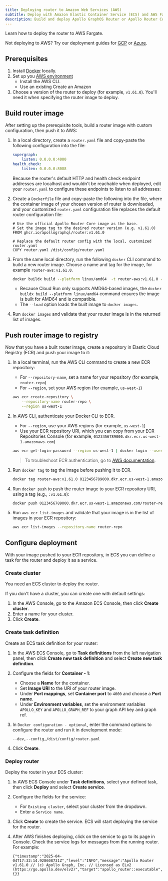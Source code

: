 ```yaml
---
title: Deploying router to Amazon Web Services (AWS) 
subtitle: Deploy with Amazon Elastic Container Service (ECS) and AWS Fargate 
description: Build and deploy Apollo GraphOS Router or Apollo Router Core to AWS Fargate
---
```


Learn how to deploy the router to AWS Fargate.

<Note>

Not deploying to AWS? Try our deployment guides for [GCP](/graphos/routing/self-hosted/containerization/gcp) or [Azure](/graphos/routing/self-hosted/containerization/azure).

</Note>

## Prerequisites

1. Install [Docker](https://www.docker.com/get-started/) locally.
1. Set up you [AWS environment](https://aws.amazon.com/getting-started/guides/setup-environment/)
    - Install the AWS CLI.
    - Use an existing Create an Amazon 
1. Choose a version of the router to deploy (for example, `v1.61.0`). You'll need it when specifying the router image to deploy.

## Build router image

After setting up the prerequisite tools, build a router image with custom configuration, then push it to AWS:

1. In a local directory, create a `router.yaml` file and copy-paste the following configuration into the file: 
    
    ```yaml title="router.yaml"
    supergraph:
        listen: 0.0.0.0:4000
    health_check:
        listen: 0.0.0.0:8088
    ```

    Because the router's default HTTP and health check endpoint addresses are localhost and wouldn't be reachable when deployed, edit your `router.yaml` to configure these endpoints to listen to all addresses:  

1. Create a `Dockerfile` file and copy-paste the following into the file, where the container image of your chosen version of router is downloaded, and your customized `router.yaml` configuration file replaces the default router configuration file:

    ```text showLineNumbers=false
    # Use the official Apollo Router Core image as the base.
    # Set the image tag to the desired router version (e.g. v1.61.0)
    FROM ghcr.io/apollographql/router:v1.61.0

    # Replace the default router config with the local, customized router.yaml
    COPY router.yaml /dist/config/router.yaml
    ```

1. From the same local directory, run the following `docker` CLI command to build a new router image. Choose a name and tag for the image, for example `router-aws:v1.61.0`.
    
    ```bash showLineNumbers=false
    docker buildx build --platform linux/amd64  -t router-aws:v1.61.0 --load .
    ```

    - Because Cloud Run only supports AMD64-based images, the `docker buildx build --platform linux/amd64` command ensures the image is built for AMD64 and is compatible.  
    - The `--load` option loads the built image to `docker images`.

1. Run `docker images` and validate that your router image is in the returned list of images.

## Push router image to registry

Now that you have a built router image, create a repository in Elastic Cloud Registry (ECR) and push your image to it:

1. In a local terminal, run the AWS CLI command to create a new ECR repository:
    - For `--repository-name`, set a name for your repository (for example, `router-repo`) 
    - For `--region`, set your AWS region (for example, `us-west-1`)

    ```bash showLineNumbers=false
    aws ecr create-repository \
        --repository-name router-repo \
        --region us-west-1
    ```

1. In AWS CLI, authenticate your Docker CLI to ECR.
    - For `--region`, use your AWS regions (for example, `us-west-1`)
    - Use your ECR repository URI, which you can copy from your ECR Repositories Console (for example, `0123456789000.dkr.ecr.us-west-1.amazonaws.com`)

    ```bash showLineNumbers=false
    aws ecr get-login-password --region us-west-1 | docker login --username AWS --password-stdin 0123456789000.dkr.ecr.us-west-1.amazonaws.com
    ```

    > To troubleshoot ECR authentication, go to [AWS documentation](https://docs.aws.amazon.com/AmazonECR/latest/userguide/getting-started-cli.html#cli-authenticate-registry).  

1. Run `docker tag` to tag the image before pushing it to ECR.

    ```bash showLineNumbers=false
    docker tag router-aws:v1.61.0 0123456789000.dkr.ecr.us-west-1.amazonaws.com/router-repo:v1.61.0
    ```

1. Run `docker push` to push the router image to your ECR repository URI, using a tag (e.g., `:v1.61.0`):

    ```bash showLineNumbers=false
    docker push 0123456789000.dkr.ecr.us-west-1.amazonaws.com/router-repo:v1.61.0
    ```

1. Run `aws ecr list-images` and validate that your image is in the list of images in your ECR repository:

    ```bash showLineNumbers=false
    aws ecr list-images --repository-name router-repo
    ```

## Configure deployment

With your image pushed to your ECR repository, in ECS you can define a task for the router and deploy it as a service.

### Create cluster

You need an ECS cluster to deploy the router.

If you don't have a cluster, you can create one with default settings: 

1. In the AWS Console, go to the Amazon ECS Console, then click **Create cluster**.
1. Enter a name for your cluster.
1. Click **Create**.

### Create task definition

Create an ECS task definition for your router:

1. In the AWS ECS Console, go to **Task definitions** from the left navigation panel, then click **Create new task definition** and select **Create new task definition**.
1. Configure the fields for **Container - 1**:
    - Choose a **Name** for the container.
    - Set **Image URI** to the URI of your router image.
    - Under **Port mappings**, set **Container port** to `4000` and choose a **Port name**.
    - Under **Environment variables**, set the environment variables `APOLLO_KEY` and `APOLLO_GRAPH_REF` to your graph API key and graph ref.
1. In `Docker configuration - optional`, enter the command options to configure the router and run it in development mode:

    ```text showLineNumbers=false
    --dev,--config,/dist/config/router.yaml
    ```
1. Click **Create**. 

### Deploy router

Deploy the router in your ECS cluster:

1. In AWS ECS Console under **Task definitions**, select your defined task, then click **Deploy** and select **Create service**.
1. Configure the fields for the service:
    - For `Existing cluster`, select your cluster from the dropdown.
    - Enter a `Service name`.
1. Click **Create** to create the service. ECS will start deploying the service for the router.
1. After AWS finishes deploying, click on the service to go to its page in Console. Check the service logs for messages from the running router. For example:

    ```text title="Example router log message"
    {"timestamp":"2025-04-04T17:32:14.928608731Z","level":"INFO","message":"Apollo Router v1.61.0 // (c) Apollo Graph, Inc. // Licensed as ELv2 (https://go.apollo.dev/elv2)","target":"apollo_router::executable","resource":{}}
    ```

